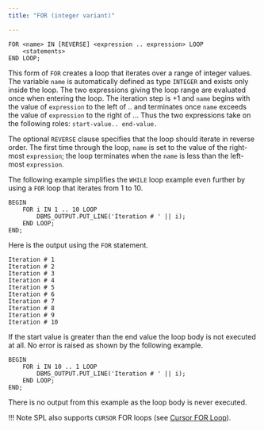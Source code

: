 ```yaml
---
title: "FOR (integer variant)"

---
```


<div id="for_integer_variant" class="registered_link"></div>

```text
FOR <name> IN [REVERSE] <expression .. expression> LOOP
    <statements>
END LOOP;
```

This form of `FOR` creates a loop that iterates over a range of integer values. The variable `name` is automatically defined as type `INTEGER` and exists only inside the loop. The two expressions giving the loop range are evaluated once when entering the loop. The iteration step is +1 and `name` begins with the value of `expression` to the left of .. and terminates once `name` exceeds the value of `expression` to the right of ... Thus the two expressions take on the following roles: `start-value.. end-value.`

The optional `REVERSE` clause specifies that the loop should iterate in reverse order. The first time through the loop, `name` is set to the value of the right-most `expression`; the loop terminates when the `name` is less than the left-most `expression`.

The following example simplifies the `WHILE` loop example even further by using a `FOR` loop that iterates from 1 to 10.

```text
BEGIN
    FOR i IN 1 .. 10 LOOP
        DBMS_OUTPUT.PUT_LINE('Iteration # ' || i);
    END LOOP;
END;
```

Here is the output using the `FOR` statement.

```text
Iteration # 1
Iteration # 2
Iteration # 3
Iteration # 4
Iteration # 5
Iteration # 6
Iteration # 7
Iteration # 8
Iteration # 9
Iteration # 10
```

If the start value is greater than the end value the loop body is not executed at all. No error is raised as shown by the following example.

```text
BEGIN
    FOR i IN 10 .. 1 LOOP
        DBMS_OUTPUT.PUT_LINE('Iteration # ' || i);
    END LOOP;
END;
```

There is no output from this example as the loop body is never executed.

!!! Note
    SPL also supports `CURSOR` FOR loops (see [Cursor FOR Loop](../../08_static_cursors/07_cursor_for_loop/#cursor_for_loop)).
